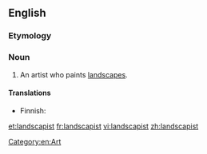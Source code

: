 ==English==

===Etymology===
{{suffix|landscape|ist|lang=en}}

===Noun===
{{en-noun}}

# An artist who paints [[landscape]]s.

====Translations====
{{trans-top|artist}}
* Finnish: {{t|fi|maisemamaalari}}
{{trans-mid}}
{{trans-bottom}}

[[Category:en:Art]]

[[et:landscapist]]
[[fr:landscapist]]
[[vi:landscapist]]
[[zh:landscapist]]
